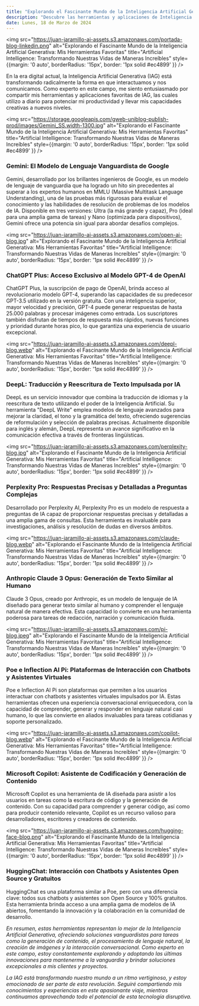 ```yaml
---
title: "Explorando el Fascinante Mundo de la Inteligencia Artificial Generativa: Mis Herramientas Favoritas"
description: "Descubre las herramientas y aplicaciones de Inteligencia Artificial Generativa que utilizo a diario para potenciar mi productividad y llevar mis capacidades creativas a nuevos niveles."
date: Lunes, 18 de Marzo de 2024
---
```

<img src="https://juan-jaramillo-ai-assets.s3.amazonaws.com/portada-blog-linkedin.png" alt="Explorando el Fascinante Mundo de la Inteligencia Artificial Generativa: Mis Herramientas Favoritas" title="Artificial Intelligence: Transformando Nuestras Vidas de Maneras Increíbles" style={{margin: '0 auto', borderRadius: '15px', border: '1px solid #ec4899' }} />


En la era digital actual, la Inteligencia Artificial Generativa (IAG) está transformando radicalmente la forma en que interactuamos y nos comunicamos. Como experto en este campo, me siento entusiasmado por compartir mis herramientas y aplicaciones favoritas de IAG, las cuales utilizo a diario para potenciar mi productividad y llevar mis capacidades creativas a nuevos niveles.

<img src="https://storage.googleapis.com/gweb-uniblog-publish-prod/images/Gemini_SS.width-1300.jpg" alt="Explorando el Fascinante Mundo de la Inteligencia Artificial Generativa: Mis Herramientas Favoritas" title="Artificial Intelligence: Transformando Nuestras Vidas de Maneras Increíbles" style={{margin: '0 auto', borderRadius: '15px', border: '1px solid #ec4899' }} />


### Gemini: El Modelo de Lenguaje Vanguardista de Google

Gemini, desarrollado por los brillantes ingenieros de Google, es un modelo de lenguaje de vanguardia que ha logrado un hito sin precedentes al superar a los expertos humanos en MMLU (Massive Multitask Language Understanding), una de las pruebas más rigurosas para evaluar el conocimiento y las habilidades de resolución de problemas de los modelos de IA. Disponible en tres versiones: Ultra (la más grande y capaz), Pro (ideal para una amplia gama de tareas) y Nano (optimizada para dispositivos), Gemini ofrece una potencia sin igual para abordar desafíos complejos.

<img src="https://juan-jaramillo-ai-assets.s3.amazonaws.com/open-ai-blog.jpg" alt="Explorando el Fascinante Mundo de la Inteligencia Artificial Generativa: Mis Herramientas Favoritas" title="Artificial Intelligence: Transformando Nuestras Vidas de Maneras Increíbles" style={{margin: '0 auto', borderRadius: '15px', border: '1px solid #ec4899' }} />


### ChatGPT Plus: Acceso Exclusivo al Modelo GPT-4 de OpenAI

ChatGPT Plus, la suscripción de pago de OpenAI, brinda acceso al revolucionario modelo GPT-4, superando las capacidades de su predecesor GPT-3.5 utilizado en la versión gratuita. Con una inteligencia superior, mayor velocidad y precisión, GPT-4 puede generar respuestas de hasta 25.000 palabras y procesar imágenes como entrada. Los suscriptores también disfrutan de tiempos de respuesta más rápidos, nuevas funciones y prioridad durante horas pico, lo que garantiza una experiencia de usuario excepcional.

<img src="https://juan-jaramillo-ai-assets.s3.amazonaws.com/deepl-blog.webp" alt="Explorando el Fascinante Mundo de la Inteligencia Artificial Generativa: Mis Herramientas Favoritas" title="Artificial Intelligence: Transformando Nuestras Vidas de Maneras Increíbles" style={{margin: '0 auto', borderRadius: '15px', border: '1px solid #ec4899' }} />


### DeepL: Traducción y Reescritura de Texto Impulsada por IA

DeepL es un servicio innovador que combina la traducción de idiomas y la reescritura de texto utilizando el poder de la Inteligencia Artificial. Su herramienta "DeepL Write" emplea modelos de lenguaje avanzados para mejorar la claridad, el tono y la gramática del texto, ofreciendo sugerencias de reformulación y selección de palabras precisas. Actualmente disponible para inglés y alemán, DeepL representa un avance significativo en la comunicación efectiva a través de fronteras lingüísticas.

<img src="https://juan-jaramillo-ai-assets.s3.amazonaws.com/perplexity-blog.jpg" alt="Explorando el Fascinante Mundo de la Inteligencia Artificial Generativa: Mis Herramientas Favoritas" title="Artificial Intelligence: Transformando Nuestras Vidas de Maneras Increíbles" style={{margin: '0 auto', borderRadius: '15px', border: '1px solid #ec4899' }} />


### Perplexity Pro: Respuestas Precisas y Detalladas a Preguntas Complejas

Desarrollado por Perplexity AI, Perplexity Pro es un modelo de respuesta a preguntas de IA capaz de proporcionar respuestas precisas y detalladas a una amplia gama de consultas. Esta herramienta es invaluable para investigaciones, análisis y resolución de dudas en diversos ámbitos.

<img src="https://juan-jaramillo-ai-assets.s3.amazonaws.com/claude-blog.webp" alt="Explorando el Fascinante Mundo de la Inteligencia Artificial Generativa: Mis Herramientas Favoritas" title="Artificial Intelligence: Transformando Nuestras Vidas de Maneras Increíbles" style={{margin: '0 auto', borderRadius: '15px', border: '1px solid #ec4899' }} />


### Anthropic Claude 3 Opus: Generación de Texto Similar al Humano

Claude 3 Opus, creado por Anthropic, es un modelo de lenguaje de IA diseñado para generar texto similar al humano y comprender el lenguaje natural de manera efectiva. Esta capacidad lo convierte en una herramienta poderosa para tareas de redacción, narración y comunicación fluida.

<img src="https://juan-jaramillo-ai-assets.s3.amazonaws.com/pi-blog.jpeg" alt="Explorando el Fascinante Mundo de la Inteligencia Artificial Generativa: Mis Herramientas Favoritas" title="Artificial Intelligence: Transformando Nuestras Vidas de Maneras Increíbles" style={{margin: '0 auto', borderRadius: '15px', border: '1px solid #ec4899' }} />


### Poe e Inflection AI Pi: Plataformas de Interacción con Chatbots y Asistentes Virtuales

Poe e Inflection AI Pi son plataformas que permiten a los usuarios interactuar con chatbots y asistentes virtuales impulsados por IA. Estas herramientas ofrecen una experiencia conversacional enriquecedora, con la capacidad de comprender, generar y responder en lenguaje natural casi humano, lo que las convierte en aliados invaluables para tareas cotidianas y soporte personalizado.

<img src="https://juan-jaramillo-ai-assets.s3.amazonaws.com/copilot-blog.webp" alt="Explorando el Fascinante Mundo de la Inteligencia Artificial Generativa: Mis Herramientas Favoritas" title="Artificial Intelligence: Transformando Nuestras Vidas de Maneras Increíbles" style={{margin: '0 auto', borderRadius: '15px', border: '1px solid #ec4899' }} />


### Microsoft Copilot: Asistente de Codificación y Generación de Contenido

Microsoft Copilot es una herramienta de IA diseñada para asistir a los usuarios en tareas como la escritura de código y la generación de contenido. Con su capacidad para comprender y generar código, así como para producir contenido relevante, Copilot es un recurso valioso para desarrolladores, escritores y creadores de contenido.

<img src="https://juan-jaramillo-ai-assets.s3.amazonaws.com/hugging-face-blog.png" alt="Explorando el Fascinante Mundo de la Inteligencia Artificial Generativa: Mis Herramientas Favoritas" title="Artificial Intelligence: Transformando Nuestras Vidas de Maneras Increíbles" style={{margin: '0 auto', borderRadius: '15px', border: '1px solid #ec4899' }} />


### HuggingChat: Interacción con Chatbots y Asistentes Open Source y Gratuitos

HuggingChat es una plataforma similar a Poe, pero con una diferencia clave: todos sus chatbots y asistentes son Open Source y 100% gratuitos. Esta herramienta brinda acceso a una amplia gama de modelos de IA abiertos, fomentando la innovación y la colaboración en la comunidad de desarrollo.

_En resumen, estas herramientas representan lo mejor de la Inteligencia Artificial Generativa, ofreciendo soluciones vanguardistas para tareas como la generación de contenido, el procesamiento de lenguaje natural, la creación de imágenes y la interacción conversacional. Como experto en este campo, estoy constantemente explorando y adoptando las últimas innovaciones para mantenerme a la vanguardia y brindar soluciones excepcionales a mis clientes y proyectos._

_La IAG está transformando nuestro mundo a un ritmo vertiginoso, y estoy emocionado de ser parte de esta revolución. Seguiré compartiendo mis conocimientos y experiencias en este apasionante viaje, mientras continuamos aprovechando todo el potencial de esta tecnología disruptiva._
